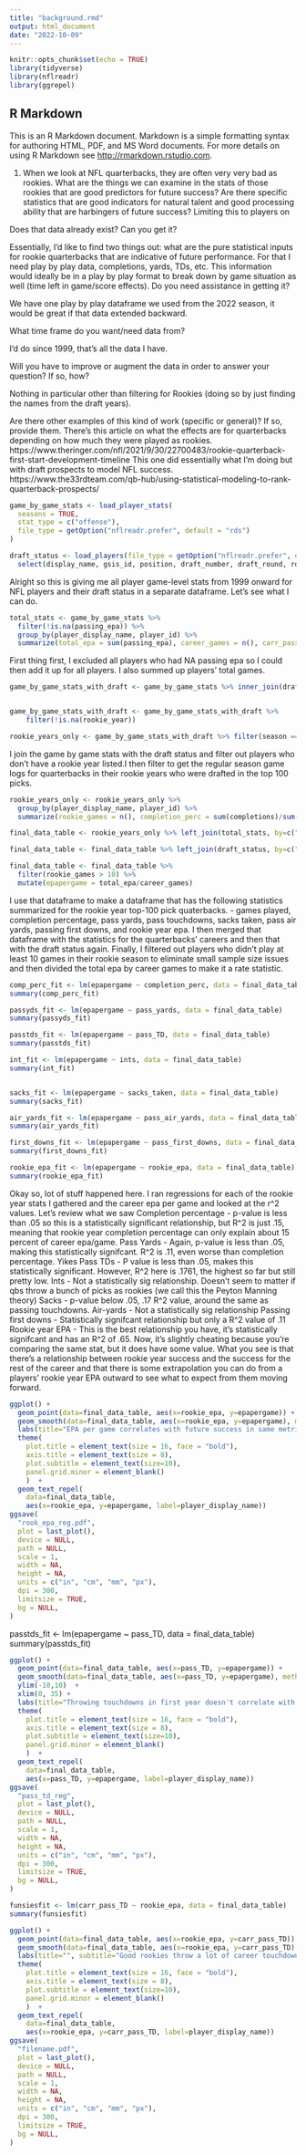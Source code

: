 ```yaml
---
title: "background.rmd"
output: html_document
date: "2022-10-09"
---
```


```r
knitr::opts_chunk$set(echo = TRUE)
library(tidyverse)
library(nflreadr)
library(ggrepel)
```

## R Markdown

This is an R Markdown document. Markdown is a simple formatting syntax for authoring HTML, PDF, and MS Word documents. For more details on using R Markdown see <http://rmarkdown.rstudio.com>.

1. When we look at NFL quarterbacks, they are often very very bad as rookies. What are the things we can examine in the stats of those rookies that are good predictors for future success? Are there specific statistics that are good indicators for natural talent and good processing ability that are harbingers of future success? Limiting this to players on 

Does that data already exist? Can you get it?

Essentially, I'd like to find two things out: what are the pure statistical inputs for rookie quarterbacks that are indicative of future performance. For that I need play by play data, completions, yards, TDs, etc. This information would ideally be in a play by play format to break down by game situation as well (time left in game/score effects).
Do you need assistance in getting it?

We have one play by play dataframe we used from the 2022 season, it would be great if that data extended backward. 

What time frame do you want/need data from?

I'd do since 1999, that's all the data I have.  

Will you have to improve or augment the data in order to answer your question? If so, how?

Nothing in particular other than filtering for Rookies (doing so by just finding the names from the draft years).

Are there other examples of this kind of work (specific or general)? If so, provide them.
There's this article on what the effects are for quarterbacks depending on how much they were played as rookies.
https://www.theringer.com/nfl/2021/9/30/22700483/rookie-quarterback-first-start-development-timeline
This one did essentially what I'm doing but with draft prospects to model NFL success. https://www.the33rdteam.com/qb-hub/using-statistical-modeling-to-rank-quarterback-prospects/

```r
game_by_game_stats <- load_player_stats(
  seasons = TRUE,
  stat_type = c("offense"),
  file_type = getOption("nflreadr.prefer", default = "rds")
)

draft_status <- load_players(file_type = getOption("nflreadr.prefer", default = "rds")) %>% 
  select(display_name, gsis_id, position, draft_number, draft_round, rookie_year)
```
Alright so this is giving me all player game-level stats from 1999 onward for NFL players and their draft status in a separate dataframe. Let's see what I can do.
```r
total_stats <- game_by_game_stats %>% 
  filter(!is.na(passing_epa)) %>% 
  group_by(player_display_name, player_id) %>% 
  summarize(total_epa = sum(passing_epa), career_games = n(), carr_pass_yards = sum(passing_yards), carr_pass_TD = sum(passing_tds))
```
First thing first, I excluded all players who had NA passing epa so I could then add it up for all players. I also summed up players' total games.
```r
game_by_game_stats_with_draft <- game_by_game_stats %>% inner_join(draft_status, by=c("player_id"="gsis_id")) 


game_by_game_stats_with_draft <- game_by_game_stats_with_draft %>% 
    filter(!is.na(rookie_year))

rookie_years_only <- game_by_game_stats_with_draft %>% filter(season == rookie_year, draft_number < 100, position.x == "QB", season_type == "REG")
```
I join the game by game stats with the draft status and filter out players who don't have a rookie year listed.I then filter to get the regular season game logs for quarterbacks in their rookie years who were drafted in the top 100 picks. 
```r
rookie_years_only <- rookie_years_only %>% 
  group_by(player_display_name, player_id) %>% 
  summarize(rookie_games = n(), completion_perc = sum(completions)/sum(attempts), pass_yards = sum(passing_yards), pass_TD = sum(passing_tds), ints = sum(interceptions), sacks_taken = sum(sacks), pass_air_yards = sum(passing_air_yards), pass_first_downs = sum(passing_first_downs), rookie_epa = sum(passing_epa))

final_data_table <- rookie_years_only %>% left_join(total_stats, by=c("player_id", "player_display_name")) 

final_data_table <- final_data_table %>% left_join(draft_status, by=c("player_id"="gsis_id")) 

final_data_table <- final_data_table %>% 
  filter(rookie_games > 10) %>% 
  mutate(epapergame = total_epa/career_games)
```
I use that dataframe to make a dataframe that has the following statistics summarized for the rookie year top-100 pick quaterbacks.
- games played, completion percentage, pass yards, pass touchdowns, sacks taken, pass air yards, passing first downs, and rookie year epa. 
I then merged that dataframe with the statistics for the quarterbacks' careers and then that with the draft status again. Finally, I filtered out players who didn't play at least 10 games in their rookie season to eliminate small sample size issues and then divided the total epa by career games to make it a rate statistic.
```r
comp_perc_fit <- lm(epapergame ~ completion_perc, data = final_data_table)
summary(comp_perc_fit)

passyds_fit <- lm(epapergame ~ pass_yards, data = final_data_table)
summary(passyds_fit)

passtds_fit <- lm(epapergame ~ pass_TD, data = final_data_table)
summary(passtds_fit)

int_fit <- lm(epapergame ~ ints, data = final_data_table)
summary(int_fit)


sacks_fit <- lm(epapergame ~ sacks_taken, data = final_data_table)
summary(sacks_fit)

air_yards_fit <- lm(epapergame ~ pass_air_yards, data = final_data_table)
summary(air_yards_fit)

first_downs_fit <- lm(epapergame ~ pass_first_downs, data = final_data_table)
summary(first_downs_fit)

rookie_epa_fit <- lm(epapergame ~ rookie_epa, data = final_data_table)
summary(rookie_epa_fit)
```
Okay so, lot of stuff happened here. I ran regressions for each of the rookie year stats I gathered and the career epa per game and looked at the r^2 values. Let's review what we saw
Completion percentage
- p-value is less than .05 so this is a statistically significant relationship, but R^2 is just .15, meaning that rookie year completion percentage can only explain about 15 percent of career epa/game.
Pass Yards
- Again, p-value is less than .05, making this statistically signifcant. R^2 is .11, even worse than completion percentage. Yikes
Pass TDs
- P value is less than .05, makes this statistically significant. However, R^2 here is .1761, the highest so far but still pretty low.
Ints
- Not a statistically sig relationship. Doesn't seem to matter if qbs throw a bunch of picks as rookies (we call this the Peyton Manning theory)
Sacks
- p-value below .05, .17 R^2 value, around the same as passing touchdowns.
Air-yards
- Not a statistically sig relationship
Passing first downs
- Statistically signifcant relationship but only a R^2 value of .11
Rookie year EPA
- This is the best relationship you have, it's statistically signifcant and has an R^2 of .65. Now, it's slightly cheating because you're comparing the same stat, but it does have some value. What you see is that there's a relationship between rookie year success and the success for the rest of the career and that there is some extrapolation you can do from a players' rookie year EPA outward to see what to expect from them moving forward. 
```r
ggplot() + 
  geom_point(data=final_data_table, aes(x=rookie_epa, y=epapergame)) +
  geom_smooth(data=final_data_table, aes(x=rookie_epa, y=epapergame), method="lm")   +
  labs(title="EPA per game correlates with future success in same metric", subtitle="Rookie NFL QBs who accumulate passing EPA generally perform well in career EPA per game.", caption="Source: NFLR Stats | By Varun Shankar")  + theme_minimal() +
  theme(
    plot.title = element_text(size = 16, face = "bold"),
    axis.title = element_text(size = 8), 
    plot.subtitle = element_text(size=10), 
    panel.grid.minor = element_blank()
    )  +
  geom_text_repel(
    data=final_data_table, 
    aes(x=rookie_epa, y=epapergame, label=player_display_name))  
ggsave(
  "rook_epa_reg.pdf",
  plot = last_plot(),
  device = NULL,
  path = NULL,
  scale = 1,
  width = NA,
  height = NA,
  units = c("in", "cm", "mm", "px"),
  dpi = 300,
  limitsize = TRUE,
  bg = NULL,
)
```
passtds_fit <- lm(epapergame ~ pass_TD, data = final_data_table)
summary(passtds_fit)
```r
ggplot() + 
  geom_point(data=final_data_table, aes(x=pass_TD, y=epapergame)) +
  geom_smooth(data=final_data_table, aes(x=pass_TD, y=epapergame), method="lm") + 
  ylim(-10,10)  +
  xlim(0, 35) +
  labs(title="Throwing touchdowns in first year doesn't correlate with future success", subtitle="How many passing touchdowns a QB throws as a rookie doesn't correlate well to his career EPA/game.", caption="Source: NFLR Stats | By Varun Shankar")  + theme_minimal() +
  theme(
    plot.title = element_text(size = 16, face = "bold"),
    axis.title = element_text(size = 8), 
    plot.subtitle = element_text(size=10), 
    panel.grid.minor = element_blank()
    )  +
  geom_text_repel(
    data=final_data_table, 
    aes(x=pass_TD, y=epapergame, label=player_display_name))  
ggsave(
  "pass_td_reg",
  plot = last_plot(),
  device = NULL,
  path = NULL,
  scale = 1,
  width = NA,
  height = NA,
  units = c("in", "cm", "mm", "px"),
  dpi = 300,
  limitsize = TRUE,
  bg = NULL,
)
```
```r
funsiesfit <- lm(carr_pass_TD ~ rookie_epa, data = final_data_table)
summary(funsiesfit)
```

```r
ggplot() + 
  geom_point(data=final_data_table, aes(x=rookie_epa, y=carr_pass_TD)) +
  geom_smooth(data=final_data_table, aes(x=rookie_epa, y=carr_pass_TD), method="lm") + 
  labs(title="", subtitle="Good rookies throw a lot of career touchdowns", caption="Source: NFLR Stats | By Varun Shankar")  + theme_minimal() +
  theme(
    plot.title = element_text(size = 16, face = "bold"),
    axis.title = element_text(size = 8), 
    plot.subtitle = element_text(size=10), 
    panel.grid.minor = element_blank()
    )  +
  geom_text_repel(
    data=final_data_table, 
    aes(x=rookie_epa, y=carr_pass_TD, label=player_display_name))  
ggsave(
  "filename.pdf",
  plot = last_plot(),
  device = NULL,
  path = NULL,
  scale = 1,
  width = NA,
  height = NA,
  units = c("in", "cm", "mm", "px"),
  dpi = 300,
  limitsize = TRUE,
  bg = NULL,
)
```

